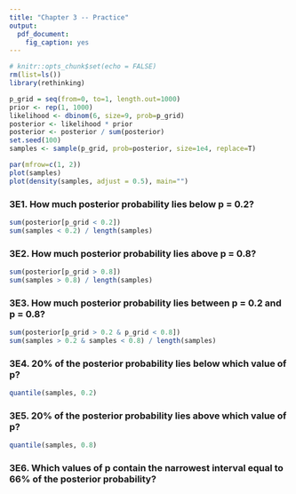 ```yaml
---
title: "Chapter 3 -- Practice"
output: 
  pdf_document: 
    fig_caption: yes
---
```


```r
# knitr::opts_chunk$set(echo = FALSE)
rm(list=ls())
library(rethinking)
```

```r
p_grid = seq(from=0, to=1, length.out=1000)
prior <- rep(1, 1000)
likelihood <- dbinom(6, size=9, prob=p_grid)
posterior <- likelihood * prior
posterior <- posterior / sum(posterior)
set.seed(100)
samples <- sample(p_grid, prob=posterior, size=1e4, replace=T)
```

```r
par(mfrow=c(1, 2))
plot(samples)
plot(density(samples, adjust = 0.5), main="")
```

### 3E1. How much posterior probability lies below p = 0.2?
```r
sum(posterior[p_grid < 0.2])
sum(samples < 0.2) / length(samples)
```

### 3E2. How much posterior probability lies above p = 0.8?
```r
sum(posterior[p_grid > 0.8])
sum(samples > 0.8) / length(samples)
```
### 3E3. How much posterior probability lies between p = 0.2 and p = 0.8?
```r
sum(posterior[p_grid > 0.2 & p_grid < 0.8])
sum(samples > 0.2 & samples < 0.8) / length(samples)
```

### 3E4. 20% of the posterior probability lies below which value of p?
```r
quantile(samples, 0.2)
```

### 3E5. 20% of the posterior probability lies above which value of p?
```r
quantile(samples, 0.8)
```

### 3E6. Which values of p contain the narrowest interval equal to 66% of the posterior probability?

```r

```


